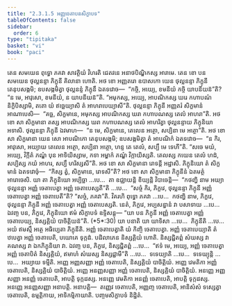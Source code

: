 ```yaml
---
title: "2.3.1.5 អញ្ញចេតាបនសិក្ខាបទ"
tableOfContents: false
sidebar:
  order: 6
type: "tipitaka"
basket: "vi"
book: "paci"
---
```



<DynamicBreadcrumb />

<Division number="753" book="paci">

<Paragraph number="2473" book="paci">
តេន សមយេន ពុទ្ធោ ភគវា សាវត្ថិយំ វិហរតិ ជេតវនេ អនាថបិណ្ឌិកស្ស អារាមេ. តេន ខោ បន សមយេន ថុល្លនន្ទា ភិក្ខុនី គិលានា ហោតិ. អថ ខោ អញ្ញតរោ ឧបាសកោ យេន ថុល្លនន្ទា ភិក្ខុនី តេនុបសង្កមិ; ឧបសង្កមិត្វា ថុល្លនន្ទំ ភិក្ខុនឹ ឯតទវោច—  “កច្ចិ, អយ្យេ, ខមនីយំ កច្ចិ យាបនីយន៑”តិ? “ន មេ, អាវុសោ, ខមនីយំ, ន យាបនីយន៑”តិ. “អមុកស្ស, អយ្យេ, អាបណិកស្ស ឃរេ កហាបណំ និក្ខិបិស្សាមិ, តតោ យំ ឥច្ឆេយ្យាសិ តំ អាហរាបេយ្យាសី”តិ. ថុល្លនន្ទា ភិក្ខុនី អញ្ញតរំ សិក្ខមានំ អាណាបេសិ—  “គច្ឆ, សិក្ខមានេ, អមុកស្ស អាបណិកស្ស ឃរា កហាបណស្ស តេលំ អាហរា”តិ. អថ ខោ សា សិក្ខមានា តស្ស អាបណិកស្ស ឃរា កហាបណស្ស តេលំ អាហរិត្វា ថុល្លនន្ទាយ ភិក្ខុនិយា អទាសិ. ថុល្លនន្ទា ភិក្ខុនី ឯវមាហ—  “ន មេ, សិក្ខមានេ, តេលេន អត្ថោ, សប្បិនា មេ អត្ថោ”តិ. អថ ខោ សា សិក្ខមានា យេន សោ អាបណិកោ តេនុបសង្កមិ; ឧបសង្កមិត្វា តំ អាបណិកំ ឯតទវោច—  “ន កិរ, អាវុសោ, អយ្យាយ តេលេន អត្ថោ, សប្បិនា អត្ថោ, ហន្ទ តេ តេលំ, សប្បឹ មេ ទេហី”តិ. “សចេ មយំ, អយ្យេ, វិក្កីតំ ភណ្ឌំ បុន អាទិយិស្សាម, កទា អម្ហាកំ ភណ្ឌំ វិក្កាយិស្សតិ. តេលស្ស កយេន តេលំ ហដំ, សប្បិស្ស កយំ អាហរ, សប្បឹ ហរិស្សសី”តិ. អថ ខោ សា សិក្ខមានា រោទន្តី អដ្ឋាសិ. ភិក្ខុនិយោ តំ សិក្ខមានំ ឯតទវោចុំ—  “កិស្ស ត្វំ, សិក្ខមានេ, រោទសី”តិ?
</Paragraph>

<Paragraph number="2474" book="paci">
អថ ខោ សា សិក្ខមានា ភិក្ខុនីនំ ឯតមត្ថំ អារោចេសិ. យា តា ភិក្ខុនិយោ អប្បិច្ឆា …បេ…  តា ឧជ្ឈាយន្តិ ខិយ្យន្តិ វិបាចេន្តិ—  “កថញ្ហិ នាម អយ្យា ថុល្លនន្ទា អញ្ញំ ចេតាបេត្វា អញ្ញំ ចេតាបេស្សតី”តិ …បេ…  “សច្ចំ កិរ, ភិក្ខវេ, ថុល្លនន្ទា ភិក្ខុនី អញ្ញំ ចេតាបេត្វា អញ្ញំ ចេតាបេតី”តិ? “សច្ចំ, ភគវា”តិ. វិគរហិ ពុទ្ធោ ភគវា …បេ…  កថញ្ហិ នាម, ភិក្ខវេ, ថុល្លនន្ទា ភិក្ខុនី អញ្ញំ ចេតាបេត្វា អញ្ញំ ចេតាបេស្សតិ. នេតំ, ភិក្ខវេ, អប្បសន្នានំ វា បសាទាយ …បេ…  ឯវញ្ច បន, ភិក្ខវេ, ភិក្ខុនិយោ ឥមំ សិក្ខាបទំ ឧទ្ទិសន្តុ—
</Paragraph>

</Division>
<Division number="754" book="paci">

<Paragraph number="2475" book="paci">
<Emphasis>“យា បន ភិក្ខុនី អញ្ញំ ចេតាបេត្វា អញ្ញំ ចេតាបេយ្យ, និស្សគ្គិយំ បាចិត្តិយន៑”</Emphasis>តិ. (*5*:<Emphasis>30</Emphasis>)
</Paragraph>

</Division>
<Division number="755" book="paci">

<Paragraph number="2476" book="paci">
<Emphasis>យា បនា</Emphasis>តិ យា យាទិសា …បេ…  <Emphasis>ភិក្ខុនី</Emphasis>តិ …បេ…  អយំ ឥមស្មឹ អត្ថេ អធិប្បេតា ភិក្ខុនីតិ.
</Paragraph>

<Paragraph number="2477" book="paci">
<Emphasis>អញ្ញំ ចេតាបេត្វា</Emphasis>តិ យំ កិញ្ចិ ចេតាបេត្វា.
</Paragraph>

<Paragraph number="2478" book="paci">
<Emphasis>អញ្ញំ ចេតាបេយ្យា</Emphasis>តិ តំ ឋបេត្វា អញ្ញំ ចេតាបេតិ, បយោគេ ទុក្កដំ. បដិលាភេន និស្សគ្គិយំ ហោតិ. និស្សជ្ជិតព្ពំ សំឃស្ស វា គណស្ស វា ឯកភិក្ខុនិយា វា. ឯវញ្ច បន, ភិក្ខវេ, និស្សជ្ជិតព្ពំ …បេ…  “ឥទំ មេ, អយ្យេ, អញ្ញំ ចេតាបេត្វា អញ្ញំ ចេតាបិតំ និស្សគ្គិយំ, ឥមាហំ សំឃស្ស និស្សជ្ជាមី”តិ …បេ…  ទទេយ្យាតិ …បេ…  ទទេយ្យុន្តិ …បេ…  អយ្យាយ ទម្មីតិ.
</Paragraph>

</Division>
<Division number="756" book="paci">

<Paragraph number="2479" book="paci">
អញ្ញេ អញ្ញសញ្ញា អញ្ញំ ចេតាបេតិ, និស្សគ្គិយំ បាចិត្តិយំ. អញ្ញេ វេមតិកា អញ្ញំ ចេតាបេតិ, និស្សគ្គិយំ បាចិត្តិយំ. អញ្ញេ អនញ្ញសញ្ញា អញ្ញំ ចេតាបេតិ, និស្សគ្គិយំ បាចិត្តិយំ.
</Paragraph>

<Paragraph number="2480" book="paci">
អនញ្ញេ អញ្ញសញ្ញា អនញ្ញំ ចេតាបេតិ, អាបត្តិ ទុក្កដស្ស. អនញ្ញេ វេមតិកា អនញ្ញំ ចេតាបេតិ, អាបត្តិ ទុក្កដស្ស. អនញ្ញេ អនញ្ញសញ្ញា អនាបត្តិ.
</Paragraph>

</Division>
<Division number="757" book="paci">

<Paragraph number="2481" book="paci">
អនាបត្តិ—  តញ្ញេវ ចេតាបេតិ, អញ្ញញ្ច ចេតាបេតិ, អានិសំសំ ទស្សេត្វា ចេតាបេតិ, ឧម្មត្តិកាយ, អាទិកម្មិកាយាតិ.

</Paragraph>
</Division>

<Paragraph number="2482" type="center" book="paci">
បញ្ចមសិក្ខាបទំ និដ្ឋិតំ.
</Paragraph>